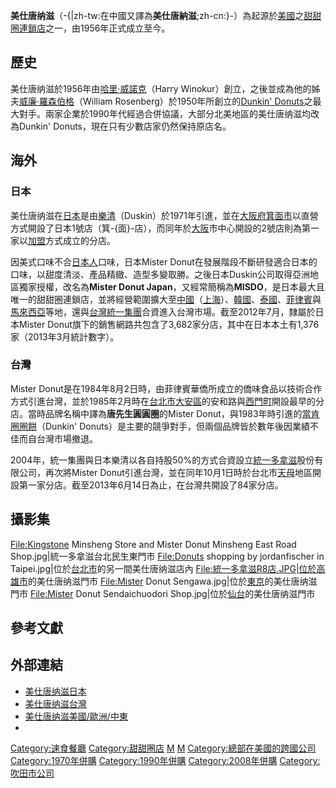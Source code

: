 {{Expand|time=2017-01-23}}
{{noteTA
|1=zh-tw:Mister Donut; zh-cn:美仕唐纳滋;
}}
{{Infobox Company
| company_name = 美仕唐纳滋
| company_name_en = Mister Donut
| company_logo = [[File:Mister_Donut_logo.jpg|200px]]
| company_type = [[私人公司|私人公司]]
| company_slogan = 
| market_information = 
| ROC_UBN = 
| foundation = 1956年
| location = {{USA}}
| zip_code = 
| telephone_no = 
| key_people = 
| founder = 哈里·威諾克（Harry Winokur）
| area_served = {{ROC}}<br>{{PRC}}（[[上海|上海]]）<br>{{MAL}}<br>{{THA}}<br>{{PHI}}<br>{{KOR}}<br>{{JPN}}
| industry = [[甜甜圈|甜甜圈]][[連鎖店|連鎖店]]
| products = 
| capital = 
| revenue = 
| operating_income = 
| net_income = 
| num_employees = 
| accounting_period = 
| parent = 
| subsid = 
| homepage = [http://www.misterdonut.com.tw/index.html Mister Donut]
| footnotes = 
| width = 
}}

'''美仕唐纳滋'''（-{|zh-tw:在中國又譯為'''美仕唐納滋''';zh-cn:{{lang-en|'''Mister Donut'''}}}-）為起源於[[美國|美國]]之[[甜甜圈|甜甜圈]][[連鎖店|連鎖店]]之一，由1956年正式成立至今。

== 歷史 ==
美仕唐纳滋於1956年由[[哈里·威諾克|哈里·威諾克]]（Harry Winokur）創立，之後並成為他的姊夫[[威廉·羅森伯格|威廉·羅森伯格]]（William Rosenberg）於1950年所創立的[[Dunkin'_Donuts|Dunkin' Donuts]]之最大對手。兩家企業於1990年代經過合併協議，大部分北美地區的美仕唐纳滋均改為Dunkin' Donuts，現在只有少數店家仍然保持原店名。

== 海外 ==

=== 日本===
美仕唐纳滋在[[日本|日本]]是由[[樂清|樂清]]（Duskin）於1971年引進，並在[[大阪府|大阪府]][[箕面市|箕面市]]以直營方式開設了日本1號店（箕-{面}-店），而同年於[[大阪市|大阪]]市中心{{link-ja|京橋 (大阪市)|京橋 (大阪市)|京橋}}開設的2號店則為第一家以[[加盟|加盟]]方式成立的分店{{R|MDJ1970}}。

因美式口味不合[[日本人|日本人]]口味，日本Mister Donut在發展階段不斷研發適合日本的口味，以甜度清淡、產品精緻、造型多變取勝。之後日本Duskin公司取得亞洲地區獨家授權，改名為'''Mister Donut Japan'''，又經常簡稱為'''MISDO'''，是日本最大且唯一的甜甜圈連鎖店，並將經營範圍擴大至[[中華人民共和國|中國]]（[[上海|上海]]）、[[韓國|韓國]]、[[泰國|泰國]]、[[菲律賓|菲律賓]]與[[馬來西亞|馬來西亞]]等地，還與[[台灣|台灣]][[統一集團|統一集團]]合資進入台灣市場。截至2012年7月，隸屬於日本Mister Donut旗下的銷售網路共包含了3,682家分店{{R|MDT-Introduce}}，其中在日本本土有1,376家（2013年3月統計數字）{{R|DuskinJapan}}。

=== 台灣===
Mister Donut是在1984年8月2日時，由菲律賓華僑所成立的僑味食品以技術合作方式引進台灣，並於1985年2月時在[[台北市|台北市]][[大安區_(臺北市)|大安區]]的安和路與[[西門町|西門町]]開設最早的分店。當時品牌名稱中譯為'''唐先生圓圓圈'''的Mister Donut，與1983年時引進的[[當肯圈圈餅|當肯圈圈餅]]（Dunkin' Donuts）是主要的競爭對手，但兩個品牌皆於數年後因業績不佳而自台灣市場撤退{{R|BW}}。

2004年，統一集團與日本樂清以各自持股50%的方式合資設立[[統一多拿滋|統一多拿滋]]股份有限公司，再次將Mister Donut引進台灣{{R|MDT}}，並在同年10月1日時於台北市[[天母|天母]]地區開設第一家分店{{R|MDT-Introduce}}。截至2013年6月14日為止，在台灣共開設了84家分店。{{R|MDT-Taichung}}

== 攝影集 ==
<gallery>
File:Kingstone Minsheng Store and Mister Donut Minsheng East Road Shop.jpg|統一多拿滋台北民生東門市
File:Donuts shopping by jordanfischer in Taipei.jpg|位於[[台北市|台北市]]的另一間美仕唐纳滋店內
File:統一多拿滋R8店.JPG|位於[[高雄市|高雄市]]的美仕唐纳滋門市
File:Mister Donut Sengawa.jpg|位於[[東京|東京]]的美仕唐纳滋門市
File:Mister Donut Sendaichuodori Shop.jpg|位於[[仙台|仙台]]的美仕唐纳滋門市
</gallery>

==參考文獻==
{{reflist|
<ref name=BW>{{cite web |url=http://www.businessweekly.com.tw/KBlogArticle.aspx?id=2491&pnumber=1 |language=zh-tw |title=美式甜甜圈不做台式口味 錯了嗎？ |publisher=[[商業周刊_(台灣)|商業周刊]] |date=2012年11月29日 |accessdate=2013年6月26日 |archive-date=2016年3月4日 |archive-url=https://web.archive.org/web/20160304192433/http://www.businessweekly.com.tw/KBlogArticle.aspx?id=2491&pnumber=1 |dead-url=no }}</ref>

<ref name=MDT>{{cite web|url=http://www.misterdonut.com.tw/press/press.asp?id=1|language=zh-tw|title=統一多拿滋成立新聞稿|publisher=統一多拿滋官方網站|date=2004年8月17日|accessdate=2013年6月26日|archive-date=2010年12月18日|archive-url=https://web.archive.org/web/20101218175611/http://misterdonut.com.tw/press/press.asp?id=1|dead-url=yes}}</ref>

<ref name=MDT-Taichung>{{cite web|url=https://www.misterdonut.com.tw/List/門市情報-220|language=zh-tw|title=門市情報|publisher=統一多拿滋官方網站|date=|accessdate=|archive-date=2021-06-15|archive-url=https://web.archive.org/web/20210615004231/https://www.misterdonut.com.tw/List/%E9%96%80%E5%B8%82%E6%83%85%E5%A0%B1-220|dead-url=no}}</ref>

<ref name=MDT-Introduce>{{cite web |url=http://www.misterdonut.com.tw/ctmNewsDetail.html?ctm_id=1308000003&leftMenuId=1212 |language=zh-tw |title=Mister Donut介紹 |publisher=統一多拿滋官方網站 |date= |accessdate=2013年6月26日 |archive-date=2018年9月29日 |archive-url=https://web.archive.org/web/20180929012216/http://www.misterdonut.com.tw/ctmNewsDetail.html?ctm_id=1308000003&leftMenuId=1212 |dead-url=no }}</ref>

<ref name=DuskinJapan>{{cite web |url=http://www.duskin.co.jp/company/jigyou/data/index.html |language=ja |script-title=ja:事業データ |publisher=日本樂清官方網站 |date= |accessdate=2013年6月26日 |archive-date=2016年8月10日 |archive-url=https://web.archive.org/web/20160810191731/http://www.duskin.co.jp/company/jigyou/data/index.html |dead-url=no }}</ref>

<ref name=MDJ1970>{{cite web |url=http://www.misterdonut.jp/museum/history/index.html |language=ja |script-title=ja:1970年代 |publisher=日本Mister Donut網站 |date= |accessdate=2013年6月26日 |archive-date=2017年8月24日 |archive-url=https://web.archive.org/web/20170824043009/http://www.misterdonut.jp/museum/history/index.html |dead-url=no }}</ref>

}}

== 外部連結 ==
{{Commonscat|Mister Donut}}
*[http://www.misterdonut.jp/ 美仕唐纳滋日本] {{Wayback|url=http://www.misterdonut.jp/ |date=20210427183018 }}{{ja}}
*[http://www.misterdonut.com.tw/ 美仕唐纳滋台灣] {{Wayback|url=http://www.misterdonut.com.tw/ |date=20210427120843 }}{{zh}}
*[http://mister-donut.com/ 美仕唐纳滋美國/歐洲/中東] {{Wayback|url=http://mister-donut.com/ |date=20180901060542 }}{{en}}
*{{facebook|Japan.NO1.MisterDonut|Mister Donut 統一多拿滋官方粉絲團}}{{zh-tw}}
{{美國連鎖快餐店}}
{{日本的連鎖速食店}}
{{甜甜圈}}
{{DEFAULTSORT:Mister Donut}}
[[Category:速食餐廳|Category:速食餐廳]]
[[Category:甜甜圈店|Category:甜甜圈店]]
[[Category:美國連鎖速食店|M]]
[[Category:日本連鎖速食店|M]]
[[Category:總部在美國的跨國公司|Category:總部在美國的跨國公司]]
[[Category:1970年併購|Category:1970年併購]]
[[Category:1990年併購|Category:1990年併購]]
[[Category:2008年併購|Category:2008年併購]]
[[Category:吹田市公司|Category:吹田市公司]]